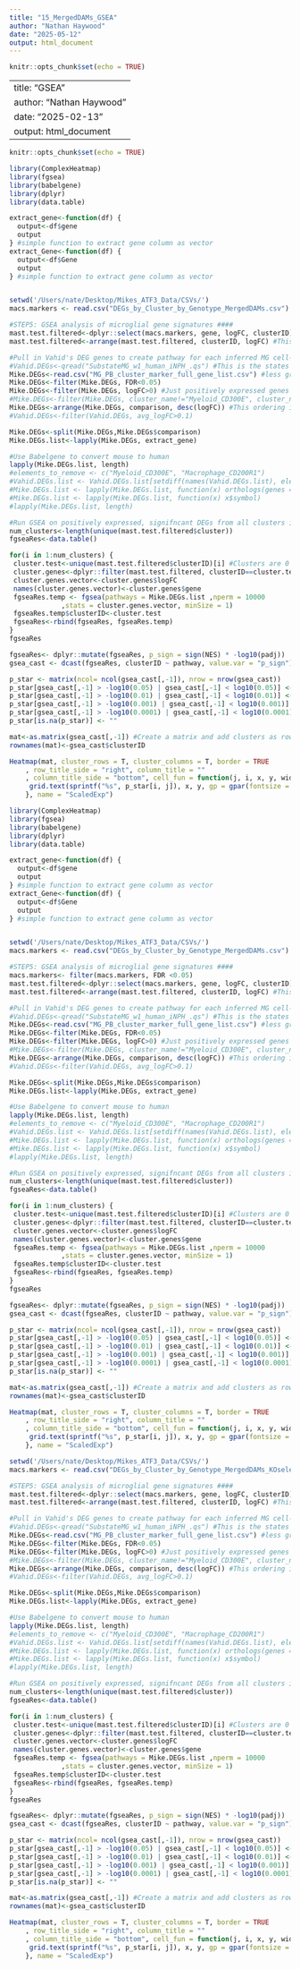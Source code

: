```yaml
---
title: "15_MergedDAMs_GSEA"
author: "Nathan Haywood"
date: "2025-05-12"
output: html_document
---
```


```r
knitr::opts_chunk$set(echo = TRUE)
```

---
title: "GSEA"
author: "Nathan Haywood"
date: "2025-02-13"
output: html_document
---

```r
knitr::opts_chunk$set(echo = TRUE)
```

```r
library(ComplexHeatmap)
library(fgsea)
library(babelgene)
library(dplyr)
library(data.table)

extract_gene<-function(df) {
  output<-df$gene
  output
} #simple function to extract gene column as vector
extract_Gene<-function(df) {
  output<-df$Gene
  output
} #simple function to extract gene column as vector


setwd('/Users/nate/Desktop/Mikes_ATF3_Data/CSVs/')
macs.markers <- read.csv("DEGs_by_Cluster_by_Genotype_MergedDAMs.csv")

#STEP5: GSEA analysis of microglial gene signatures ####
mast.test.filtered<-dplyr::select(macs.markers, gene, logFC, clusterID)
mast.test.filtered<-arrange(mast.test.filtered, clusterID, logFC) #This ordering is critical to get correct results 

#Pull in Vahid's DEG genes to create pathway for each inferred MG cell-type 
#Vahid.DEGs<-qread("SubstateMG_w1_human_iNPH_.qs") #This is the states broken down in more detail 
Mike.DEGs<-read.csv("MG_PB_cluster_marker_full_gene_list.csv") #less granular breakdown
Mike.DEGs<-filter(Mike.DEGs, FDR<0.05)
Mike.DEGs<-filter(Mike.DEGs, logFC>0) #Just positively expressed genes
#Mike.DEGs<-filter(Mike.DEGs, cluster_name!="Myeloid_CD300E", cluster_name!="Macrophage_CD200R1")
Mike.DEGs<-arrange(Mike.DEGs, comparison, desc(logFC)) #This ordering is critical to get correct results 
#Vahid.DEGs<-filter(Vahid.DEGs, avg_logFC>0.1)

Mike.DEGs<-split(Mike.DEGs,Mike.DEGs$comparison)
Mike.DEGs.list<-lapply(Mike.DEGs, extract_gene)

#Use Babelgene to convert mouse to human 
lapply(Mike.DEGs.list, length)
#elements_to_remove <- c("Myeloid_CD300E", "Macrophage_CD200R1")
#Vahid.DEGs.list <- Vahid.DEGs.list[setdiff(names(Vahid.DEGs.list), elements_to_remove)]
#Mike.DEGs.list <- lapply(Mike.DEGs.list, function(x) orthologs(genes = x, species = "mouse", human = TRUE, top=TRUE))
#Mike.DEGs.list <- lapply(Mike.DEGs.list, function(x) x$symbol)
#lapply(Mike.DEGs.list, length)

#Run GSEA on positively expressed, signifncant DEGs from all clusters in Gerrits using fgsea (turn this into a function?)
num_clusters<-length(unique(mast.test.filtered$cluster))
fgseaRes<-data.table()

for(i in 1:num_clusters) { 
 cluster.test<-unique(mast.test.filtered$clusterID)[i] #Clusters are 0 indexed in Seurat and Liger 
 cluster.genes<-dplyr::filter(mast.test.filtered, clusterID==cluster.test)
 cluster.genes.vector<-cluster.genes$logFC
 names(cluster.genes.vector)<-cluster.genes$gene
 fgseaRes.temp <- fgsea(pathways = Mike.DEGs.list ,nperm = 10000
             ,stats = cluster.genes.vector, minSize = 1)
 fgseaRes.temp$clusterID<-cluster.test
 fgseaRes<-rbind(fgseaRes, fgseaRes.temp)
}
fgseaRes 

fgseaRes<- dplyr::mutate(fgseaRes, p_sign = sign(NES) * -log10(padj))
gsea_cast <- dcast(fgseaRes, clusterID ~ pathway, value.var = "p_sign")

p_star <- matrix(ncol= ncol(gsea_cast[,-1]), nrow = nrow(gsea_cast))
p_star[gsea_cast[,-1] > -log10(0.05) | gsea_cast[,-1] < log10(0.05)] <- "*"
p_star[gsea_cast[,-1] > -log10(0.01) | gsea_cast[,-1] < log10(0.01)] <- "**"
p_star[gsea_cast[,-1] > -log10(0.001) | gsea_cast[,-1] < log10(0.001)] <- "***"
p_star[gsea_cast[,-1] > -log10(0.0001) | gsea_cast[,-1] < log10(0.0001)] <- "****"
p_star[is.na(p_star)] <- ""

mat<-as.matrix(gsea_cast[,-1]) #Create a matrix and add clusters as rownames 
rownames(mat)<-gsea_cast$clusterID

Heatmap(mat, cluster_rows = T, cluster_columns = T, border = TRUE
    , row_title_side = "right", column_title = ""
    , column_title_side = "bottom", cell_fun = function(j, i, x, y, width, height, fill) {
     grid.text(sprintf("%s", p_star[i, j]), x, y, gp = gpar(fontsize = 10))
    }, name = "ScaledExp")

```




```r
library(ComplexHeatmap)
library(fgsea)
library(babelgene)
library(dplyr)
library(data.table)

extract_gene<-function(df) {
  output<-df$gene
  output
} #simple function to extract gene column as vector
extract_Gene<-function(df) {
  output<-df$Gene
  output
} #simple function to extract gene column as vector


setwd('/Users/nate/Desktop/Mikes_ATF3_Data/CSVs/')
macs.markers <- read.csv("DEGs_by_Cluster_by_Genotype_MergedDAMs.csv")

#STEP5: GSEA analysis of microglial gene signatures ####
macs.markers<- filter(macs.markers, FDR <0.05)
mast.test.filtered<-dplyr::select(macs.markers, gene, logFC, clusterID)
mast.test.filtered<-arrange(mast.test.filtered, clusterID, logFC) #This ordering is critical to get correct results 

#Pull in Vahid's DEG genes to create pathway for each inferred MG cell-type 
#Vahid.DEGs<-qread("SubstateMG_w1_human_iNPH_.qs") #This is the states broken down in more detail 
Mike.DEGs<-read.csv("MG_PB_cluster_marker_full_gene_list.csv") #less granular breakdown
Mike.DEGs<-filter(Mike.DEGs, FDR<0.05)
Mike.DEGs<-filter(Mike.DEGs, logFC>0) #Just positively expressed genes
#Mike.DEGs<-filter(Mike.DEGs, cluster_name!="Myeloid_CD300E", cluster_name!="Macrophage_CD200R1")
Mike.DEGs<-arrange(Mike.DEGs, comparison, desc(logFC)) #This ordering is critical to get correct results 
#Vahid.DEGs<-filter(Vahid.DEGs, avg_logFC>0.1)

Mike.DEGs<-split(Mike.DEGs,Mike.DEGs$comparison)
Mike.DEGs.list<-lapply(Mike.DEGs, extract_gene)

#Use Babelgene to convert mouse to human 
lapply(Mike.DEGs.list, length)
#elements_to_remove <- c("Myeloid_CD300E", "Macrophage_CD200R1")
#Vahid.DEGs.list <- Vahid.DEGs.list[setdiff(names(Vahid.DEGs.list), elements_to_remove)]
#Mike.DEGs.list <- lapply(Mike.DEGs.list, function(x) orthologs(genes = x, species = "mouse", human = TRUE, top=TRUE))
#Mike.DEGs.list <- lapply(Mike.DEGs.list, function(x) x$symbol)
#lapply(Mike.DEGs.list, length)

#Run GSEA on positively expressed, signifncant DEGs from all clusters in Gerrits using fgsea (turn this into a function?)
num_clusters<-length(unique(mast.test.filtered$cluster))
fgseaRes<-data.table()

for(i in 1:num_clusters) { 
 cluster.test<-unique(mast.test.filtered$clusterID)[i] #Clusters are 0 indexed in Seurat and Liger 
 cluster.genes<-dplyr::filter(mast.test.filtered, clusterID==cluster.test)
 cluster.genes.vector<-cluster.genes$logFC
 names(cluster.genes.vector)<-cluster.genes$gene
 fgseaRes.temp <- fgsea(pathways = Mike.DEGs.list ,nperm = 10000
             ,stats = cluster.genes.vector, minSize = 1)
 fgseaRes.temp$clusterID<-cluster.test
 fgseaRes<-rbind(fgseaRes, fgseaRes.temp)
}
fgseaRes 

fgseaRes<- dplyr::mutate(fgseaRes, p_sign = sign(NES) * -log10(padj))
gsea_cast <- dcast(fgseaRes, clusterID ~ pathway, value.var = "p_sign")

p_star <- matrix(ncol= ncol(gsea_cast[,-1]), nrow = nrow(gsea_cast))
p_star[gsea_cast[,-1] > -log10(0.05) | gsea_cast[,-1] < log10(0.05)] <- "*"
p_star[gsea_cast[,-1] > -log10(0.01) | gsea_cast[,-1] < log10(0.01)] <- "**"
p_star[gsea_cast[,-1] > -log10(0.001) | gsea_cast[,-1] < log10(0.001)] <- "***"
p_star[gsea_cast[,-1] > -log10(0.0001) | gsea_cast[,-1] < log10(0.0001)] <- "****"
p_star[is.na(p_star)] <- ""

mat<-as.matrix(gsea_cast[,-1]) #Create a matrix and add clusters as rownames 
rownames(mat)<-gsea_cast$clusterID

Heatmap(mat, cluster_rows = T, cluster_columns = T, border = TRUE
    , row_title_side = "right", column_title = ""
    , column_title_side = "bottom", cell_fun = function(j, i, x, y, width, height, fill) {
     grid.text(sprintf("%s", p_star[i, j]), x, y, gp = gpar(fontsize = 10))
    }, name = "ScaledExp")

```


```r
setwd('/Users/nate/Desktop/Mikes_ATF3_Data/CSVs/')
macs.markers <- read.csv("DEGs_by_Cluster_by_Genotype_MergedDAMs_KOselected.csv")

#STEP5: GSEA analysis of microglial gene signatures ####
mast.test.filtered<-dplyr::select(macs.markers, gene, logFC, clusterID)
mast.test.filtered<-arrange(mast.test.filtered, clusterID, logFC) #This ordering is critical to get correct results 

#Pull in Vahid's DEG genes to create pathway for each inferred MG cell-type 
#Vahid.DEGs<-qread("SubstateMG_w1_human_iNPH_.qs") #This is the states broken down in more detail 
Mike.DEGs<-read.csv("MG_PB_cluster_marker_full_gene_list.csv") #less granular breakdown
Mike.DEGs<-filter(Mike.DEGs, FDR<0.05)
Mike.DEGs<-filter(Mike.DEGs, logFC>0) #Just positively expressed genes
#Mike.DEGs<-filter(Mike.DEGs, cluster_name!="Myeloid_CD300E", cluster_name!="Macrophage_CD200R1")
Mike.DEGs<-arrange(Mike.DEGs, comparison, desc(logFC)) #This ordering is critical to get correct results 
#Vahid.DEGs<-filter(Vahid.DEGs, avg_logFC>0.1)

Mike.DEGs<-split(Mike.DEGs,Mike.DEGs$comparison)
Mike.DEGs.list<-lapply(Mike.DEGs, extract_gene)

#Use Babelgene to convert mouse to human 
lapply(Mike.DEGs.list, length)
#elements_to_remove <- c("Myeloid_CD300E", "Macrophage_CD200R1")
#Vahid.DEGs.list <- Vahid.DEGs.list[setdiff(names(Vahid.DEGs.list), elements_to_remove)]
#Mike.DEGs.list <- lapply(Mike.DEGs.list, function(x) orthologs(genes = x, species = "mouse", human = TRUE, top=TRUE))
#Mike.DEGs.list <- lapply(Mike.DEGs.list, function(x) x$symbol)
#lapply(Mike.DEGs.list, length)

#Run GSEA on positively expressed, signifncant DEGs from all clusters in Gerrits using fgsea (turn this into a function?)
num_clusters<-length(unique(mast.test.filtered$cluster))
fgseaRes<-data.table()

for(i in 1:num_clusters) { 
 cluster.test<-unique(mast.test.filtered$clusterID)[i] #Clusters are 0 indexed in Seurat and Liger 
 cluster.genes<-dplyr::filter(mast.test.filtered, clusterID==cluster.test)
 cluster.genes.vector<-cluster.genes$logFC
 names(cluster.genes.vector)<-cluster.genes$gene
 fgseaRes.temp <- fgsea(pathways = Mike.DEGs.list ,nperm = 10000
             ,stats = cluster.genes.vector, minSize = 1)
 fgseaRes.temp$clusterID<-cluster.test
 fgseaRes<-rbind(fgseaRes, fgseaRes.temp)
}
fgseaRes 

fgseaRes<- dplyr::mutate(fgseaRes, p_sign = sign(NES) * -log10(padj))
gsea_cast <- dcast(fgseaRes, clusterID ~ pathway, value.var = "p_sign")

p_star <- matrix(ncol= ncol(gsea_cast[,-1]), nrow = nrow(gsea_cast))
p_star[gsea_cast[,-1] > -log10(0.05) | gsea_cast[,-1] < log10(0.05)] <- "*"
p_star[gsea_cast[,-1] > -log10(0.01) | gsea_cast[,-1] < log10(0.01)] <- "**"
p_star[gsea_cast[,-1] > -log10(0.001) | gsea_cast[,-1] < log10(0.001)] <- "***"
p_star[gsea_cast[,-1] > -log10(0.0001) | gsea_cast[,-1] < log10(0.0001)] <- "****"
p_star[is.na(p_star)] <- ""

mat<-as.matrix(gsea_cast[,-1]) #Create a matrix and add clusters as rownames 
rownames(mat)<-gsea_cast$clusterID

Heatmap(mat, cluster_rows = T, cluster_columns = T, border = TRUE
    , row_title_side = "right", column_title = ""
    , column_title_side = "bottom", cell_fun = function(j, i, x, y, width, height, fill) {
     grid.text(sprintf("%s", p_star[i, j]), x, y, gp = gpar(fontsize = 10))
    }, name = "ScaledExp")

```


